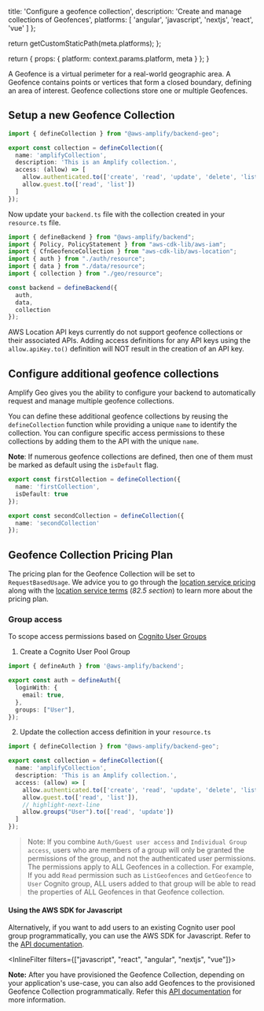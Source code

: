 
  title: 'Configure a geofence collection',
  description: 'Create and manage collections of Geofences',
  platforms: [
    'angular',
    'javascript',
    'nextjs',
    'react',
    'vue'
  ]
};

  return getCustomStaticPath(meta.platforms);
};

  return {
    props: {
      platform: context.params.platform,
      meta
    }
  };
}

A Geofence is a virtual perimeter for a real-world geographic area. A Geofence contains points or vertices that form a closed boundary, defining an area of interest. Geofence collections store one or multiple Geofences.

## Setup a new Geofence Collection

```ts title="amplify/geo/resource.ts"
import { defineCollection } from "@aws-amplify/backend-geo";

export const collection = defineCollection({
  name: 'amplifyCollection',
  description: 'This is an Amplify collection.',
  access: (allow) => [
    allow.authenticated.to(['create', 'read', 'update', 'delete', 'list']),
    allow.guest.to(['read', 'list'])
  ]
});
```

Now update your `backend.ts` file with the collection created in your `resource.ts` file.

```ts title="amplify/backend.ts"
import { defineBackend } from "@aws-amplify/backend";
import { Policy, PolicyStatement } from "aws-cdk-lib/aws-iam";
import { CfnGeofenceCollection } from "aws-cdk-lib/aws-location";
import { auth } from "./auth/resource";
import { data } from "./data/resource";
import { collection } from "./geo/resource";

const backend = defineBackend({
  auth,
  data,
  collection
});
```

<Callout warning="true">

AWS Location API keys currently do not support geofence collections or their associated APIs. Adding access definitions for any API keys using the `allow.apiKey.to()` definition will NOT result in the creation of an API key.

</Callout>

## Configure additional geofence collections

Amplify Geo gives you the ability to configure your backend to automatically request and manage multiple geofence collections.

You can define these additional geofence collections by reusing the `defineCollection` function while providing a unique `name` to identify the collection. You can configure specific access permissions to these collections by adding them to the API with the unique `name`.

<Callout info>

**Note**: If numerous geofence collections are defined, then one of them must be marked as default using the `isDefault` flag.

</Callout>

```ts title="amplify/geo/resource.ts"
export const firstCollection = defineCollection({
  name: 'firstCollection',
  isDefault: true
});

export const secondCollection = defineCollection({
  name: 'secondCollection'
});
```

## Geofence Collection Pricing Plan

The pricing plan for the Geofence Collection will be set to `RequestBasedUsage`. We advice you to go through the [location service pricing](https://aws.amazon.com/location/pricing/) along with the [location service terms](https://aws.amazon.com/service-terms/) (_82.5 section_) to learn more about the pricing plan.

### Group access

To scope access permissions based on [Cognito User Groups](https://docs.aws.amazon.com/cognito/latest/developerguide/cognito-user-pools-user-groups.html)

1. Create a Cognito User Pool Group

```ts title="amplify/auth/resource.ts"
import { defineAuth } from '@aws-amplify/backend';

export const auth = defineAuth({
  loginWith: {
    email: true,
  },
  groups: ["User"],
});
```

2. Update the collection access definition in your `resource.ts`

```ts title="amplify/geo/resource.ts"
import { defineCollection } from "@aws-amplify/backend-geo";

export const collection = defineCollection({
  name: 'amplifyCollection',
  description: 'This is an Amplify collection.',
  access: (allow) => [
    allow.authenticated.to(['create', 'read', 'update', 'delete', 'list']),
    allow.guest.to(['read', 'list']),
    // highlight-next-line
    allow.groups("User").to(['read', 'update'])
  ]
});
```

> Note: If you combine `Auth/Guest user access` and `Individual Group access`, users who are members of a group will only be granted the permissions of the group, and not the authenticated user permissions. The permissions apply to ALL Geofences in a collection. For example, If you add `Read` permission such as `ListGeofences` and `GetGeofence` to `User` Cognito group, ALL users added to that group will be able to read the properties of ALL Geofences in that Geofence collection.

#### Using the AWS SDK for Javascript

Alternatively, if you want to add users to an existing Cognito user pool group programmatically, you can use the AWS SDK for Javascript. Refer to the [API documentation](https://docs.aws.amazon.com/AWSJavaScriptSDK/latest/AWS/CognitoIdentityServiceProvider.html#adminAddUserToGroup).



<InlineFilter filters={["javascript", "react", "angular", "nextjs", "vue"]}>

<Callout>

**Note:** After you have provisioned the Geofence Collection, depending on your application's use-case, you can also add Geofences to the provisioned Geofence Collection programmatically. Refer this [API documentation](/[platform]/build-a-backend/add-aws-services/geo/geofences/#savegeofences) for more information.

</Callout>

</InlineFilter>
